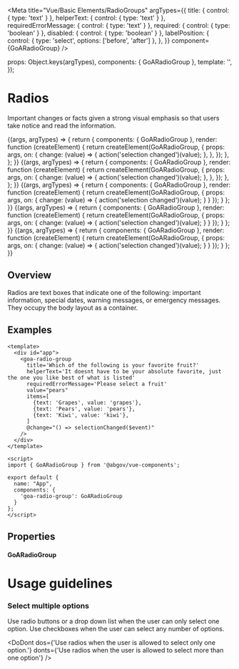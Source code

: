 
<Meta
  title="Vue/Basic Elements/RadioGroups"
  argTypes={{
    title: { control: { type: 'text' } },
    helperText: { control: { type: 'text' } },
    requiredErrorMessage: { control: { type: 'text' } },
    required: { control: { type: 'boolean' } },
    disabled: { control: { type: 'boolean' } },
    labelPosition: {
      control: { type: 'select', options: ['before', 'after'] },
    },
  }}
  component={GoARadioGroup}
/>

  props: Object.keys(argTypes),
  components: { GoARadioGroup },
  template: '<goa-radio-group></goa-radio-group>',
});

# Radios
Important changes or facts given a strong visual emphasis so that users take
notice and read the information.

<Canvas>
  <Story
    name="Basic"
    height={200}
    args={{
      title: 'Which of the following is your favorite fruit?',
      helperText:
        'It doesnt have to be your absolute favorite, just the one you like best of what is listed',
      requiredErrorMessage: 'Please select a fruit',
      required: false,
      disabled: false,
      value: '',
      items: [
        { text: 'Grapes', value: 'grapes' },
        { text: 'Pears', value: 'pears' },
        { text: 'Kiwi', value: 'kiwi' },
      ],
    }}
  >
    {(args, argTypes) => {
      return {
        components: { GoARadioGroup },
        render: function (createElement) {
          return createElement(GoARadioGroup, {
            props: args,
            on: {
              change: (value) => {
                action('selection changed')(value);
              },
            },
          });
        },
      };
    }}
  </Story>
</Canvas>

<Canvas>
  <Story
    name="Minimal"
    height={200}
    args={{
      requiredErrorMessage: 'Please select a fruit',
      value: '',
      items: [
        { text: 'Grapes', value: 'grapes' },
        { text: 'Pears', value: 'pears' },
        { text: 'Kiwi', value: 'kiwi' },
      ],
    }}
  >
    {(args, argTypes) => {
      return {
        components: { GoARadioGroup },
        render: function (createElement) {
          return createElement(GoARadioGroup, {
            props: args,
            on: {
              change: (value) => {
                action('selection changed')(value);
              },
            },
          });
        },
      };
    }}
  </Story>
</Canvas>

<Canvas>
  <Story
    name="Preset"
    height={200}
    args={{
      title: 'Which of the following is your favorite fruit?',
      helperText:
        'It doesnt have to be your absolute favorite, just the one you like best of what is listed',
      requiredErrorMessage: 'Please select a fruit',
      value: 'pears',
      items: [
        { text: 'Grapes', value: 'grapes' },
        { text: 'Pears', value: 'pears' },
        { text: 'Kiwi', value: 'kiwi' },
      ],
    }}
  >
    {(args, argTypes) => {
      return {
        components: { GoARadioGroup },
        render: function (createElement) {
          return createElement(GoARadioGroup, {
            props: args,
            on: {
              change: (value) => {
                action('selection changed')(value);
              }
            }
          });
        }
      };
    }}
  </Story>
</Canvas>


<Canvas>
  <Story
    name="Disabled"
    height={200}
    args={{
      title: 'Which of the following is your favorite fruit?',
      helperText:
        'It doesnt have to be your absolute favorite, just the one you like best of what is listed',
      requiredErrorMessage: 'Please select a fruit',
      disabled: true,
      value: 'pears',
      items: [
        { text: 'Grapes', value: 'grapes' },
        { text: 'Pears', value: 'pears' },
        { text: 'Kiwi', value: 'kiwi' },
      ],
    }}
  >
    {(args, argTypes) => {
      return {
        components: { GoARadioGroup },
        render: function (createElement) {
          return createElement(GoARadioGroup, {
            props: args,
            on: {
              change: (value) => {
                action('selection changed')(value);
              }
            }
          });
        }
      };
    }}
  </Story>
</Canvas>


<Canvas>
  <Story
    name="Required"
    height={200}
    args={{
      title: 'Which of the following is your favorite fruit?',
      helperText:
        'It doesnt have to be your absolute favorite, just the one you like best of what is listed',
      requiredErrorMessage: 'Please select a fruit',
      required: true,
      items: [
        { text: 'Grapes', value: 'grapes' },
        { text: 'Pears', value: 'pears' },
        { text: 'Kiwi', value: 'kiwi' },
      ],
    }}
  >
    {(args, argTypes) => {
      return {
        components: { GoARadioGroup },
        render: function (createElement) {
          return createElement(GoARadioGroup, {
            props: args,
            on: {
              change: (value) => {
                action('selection changed')(value);
              }
            }
          });
        }
      };
    }}
  </Story>
</Canvas>

## Overview

Radios are text boxes that indicate one of the following: important information,
special dates, warning messages, or emergency messages. They occupy the body
layout as a container.

## Examples

```
<template>
  <div id="app">
    <goa-radio-group
      title='Which of the following is your favorite fruit?'
      helperText='It doesnt have to be your absolute favorite, just the one you like best of what is listed'
      requiredErrorMessage='Please select a fruit'
      value="pears"
      items=[
        {text: 'Grapes', value: 'grapes'},
        {text: 'Pears', value: 'pears'},
        {text: 'Kiwi', value: 'kiwi'},
      ]
      @change="() => selectionChanged($event)"
    />
  </div>
</template>

<script>
import { GoARadioGroup } from '@abgov/vue-components';

export default {
  name: "App",
  components: {
    'goa-radio-group': GoARadioGroup
  }
};
</script>
```

## Properties

#### GoARadioGroup

<Description of={GoARadioGroup} />
<ArgsTable of={GoARadioGroup} />

# Usage guidelines

### Select multiple options

Use radio buttons or a drop down list when the user can only select one option. Use checkboxes when the user can select any number of options.

<DoDont
  dos={'Use radios when the user is allowed to select only one option.'}
  donts={'Use radios when the user is allowed to select more than one option'}
/>
